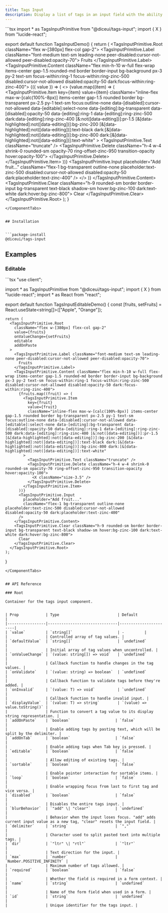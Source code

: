 ```yaml
---
title: Tags Input
description: Display a list of tags in an input field with the ability to add, edit, and remove them.
---
```



<ComponentTabs name="tags-input-demo">
  ```tsx
  import * as TagsInputPrimitive from "@diceui/tags-input";
  import { X } from "lucide-react";

  export default function TagsInputDemo() {
    return (
      <TagsInputPrimitive.Root className="flex w-[380px] flex-col gap-2">
        <TagsInputPrimitive.Label className="font-medium text-sm leading-none peer-disabled:cursor-not-allowed peer-disabled:opacity-70">
          Fruits
        </TagsInputPrimitive.Label>
        <TagsInputPrimitive.Content className="flex min-h-10 w-full flex-wrap items-center gap-1.5 rounded-md border border-input bg-background px-3 py-2 text-sm focus-within:ring-1 focus-within:ring-zinc-500 disabled:cursor-not-allowed disabled:opacity-50 dark:focus-within:ring-zinc-400">
          {({ value }) => (
            <>
              {value.map((item) => (
                <TagsInputPrimitive.Item
                  key={item}
                  value={item}
                  className="inline-flex max-w-[calc(100%-8px)] items-center gap-1.5 rounded border bg-transparent px-2.5 py-1 text-sm focus:outline-none data-[disabled]:cursor-not-allowed data-[editable]:select-none data-[editing]:bg-transparent data-[disabled]:opacity-50 data-[editing]:ring-1 data-[editing]:ring-zinc-500 dark:data-[editing]:ring-zinc-400 [&:not([data-editing])]:pr-1.5 [&[data-highlighted]:not([data-editing])]:bg-zinc-200 [&[data-highlighted]:not([data-editing])]:text-black dark:[&[data-highlighted]:not([data-editing])]:bg-zinc-800 dark:[&[data-highlighted]:not([data-editing])]:text-white"
                >
                  <TagsInputPrimitive.Text className="truncate" />
                  <TagsInputPrimitive.Delete className="h-4 w-4 shrink-0 rounded-sm opacity-70 ring-offset-zinc-950 transition-opacity hover:opacity-100">
                    <X className="size-3.5" />
                  </TagsInputPrimitive.Delete>
                </TagsInputPrimitive.Item>
              ))}
              <TagsInputPrimitive.Input
                placeholder="Add fruit..."
                className="flex-1 bg-transparent outline-none placeholder:text-zinc-500 disabled:cursor-not-allowed disabled:opacity-50 dark:placeholder:text-zinc-400"
              />
            </>
          )}
        </TagsInputPrimitive.Content>
        <TagsInputPrimitive.Clear className="h-9 rounded-sm border border-input bg-transparent text-black shadow-sm hover:bg-zinc-100 dark:text-white dark:hover:bg-zinc-800">
          Clear
        </TagsInputPrimitive.Clear>
      </TagsInputPrimitive.Root>
    );
  }
  ```
</ComponentTabs>


## Installation


```package-install
@diceui/tags-input
```


## Examples


### Editable

<ComponentTabs name="tags-input-editable-demo">
  ```tsx
  "use client";

  import * as TagsInputPrimitive from "@diceui/tags-input";
  import { X } from "lucide-react";
  import * as React from "react";

  export default function TagsInputEditableDemo() {
    const [fruits, setFruits] = React.useState<string[]>(["Apple", "Orange"]);

    return (
      <TagsInputPrimitive.Root
        className="flex w-[380px] flex-col gap-2"
        value={fruits}
        onValueChange={setFruits}
        editable
        addOnPaste
      >
        <TagsInputPrimitive.Label className="font-medium text-sm leading-none peer-disabled:cursor-not-allowed peer-disabled:opacity-70">
          Fruits
        </TagsInputPrimitive.Label>
        <TagsInputPrimitive.Content className="flex min-h-10 w-full flex-wrap items-center gap-1.5 rounded-md border border-input bg-background px-3 py-2 text-sm focus-within:ring-1 focus-within:ring-zinc-500 disabled:cursor-not-allowed disabled:opacity-50 dark:focus-within:ring-zinc-400">
          {fruits.map((fruit) => (
            <TagsInputPrimitive.Item
              key={fruit}
              value={fruit}
              className="inline-flex max-w-[calc(100%-8px)] items-center gap-1.5 rounded border bg-transparent px-2.5 py-1 text-sm focus:outline-none data-[disabled]:cursor-not-allowed data-[editable]:select-none data-[editing]:bg-transparent data-[disabled]:opacity-50 data-[editing]:ring-1 data-[editing]:ring-zinc-500 dark:data-[editing]:ring-zinc-400 [&:not([data-editing])]:pr-1.5 [&[data-highlighted]:not([data-editing])]:bg-zinc-200 [&[data-highlighted]:not([data-editing])]:text-black dark:[&[data-highlighted]:not([data-editing])]:bg-zinc-800 dark:[&[data-highlighted]:not([data-editing])]:text-white"
            >
              <TagsInputPrimitive.Text className="truncate" />
              <TagsInputPrimitive.Delete className="h-4 w-4 shrink-0 rounded-sm opacity-70 ring-offset-zinc-950 transition-opacity hover:opacity-100">
                <X className="size-3.5" />
              </TagsInputPrimitive.Delete>
            </TagsInputPrimitive.Item>
          ))}
          <TagsInputPrimitive.Input
            placeholder="Add fruit..."
            className="flex-1 bg-transparent outline-none placeholder:text-zinc-500 disabled:cursor-not-allowed disabled:opacity-50 dark:placeholder:text-zinc-400"
          />
        </TagsInputPrimitive.Content>
        <TagsInputPrimitive.Clear className="h-9 rounded-sm border border-input bg-transparent text-black shadow-sm hover:bg-zinc-100 dark:text-white dark:hover:bg-zinc-800">
          Clear
        </TagsInputPrimitive.Clear>
      </TagsInputPrimitive.Root>
    );
  }
  ```
</ComponentTabs>


## API Reference

### Root

Container for the tags input component.


| Prop            | Type                          | Default               |
|-----------------|-------------------------------|-----------------------|
| `value`         | `string[]`                    | -         |
|                 | Controlled array of tag values. |
| `defaultValue`  | `string[]`                    | `undefined`           |
|                 | Initial array of tag values when uncontrolled. |
| `onValueChange` | `(value: string[]) => void`   | `undefined`           |
|                 | Callback function to handle changes in the tag values. |
| `onValidate`    | `(value: string) => boolean`  | `undefined`           |
|                 | Callback function to validate tags before they're added. |
| `onInvalid`     | `(value: T) => void`          | `undefined`           |
|                 | Callback function to handle invalid input. |
| `displayValue`  | `(value: T) => string`        | `(value) => value.toString()` |
|                 | Function to convert a tag value to its display string representation. |
| `addOnPaste`    | `boolean`                    | `false`               |
|                 | Enable adding tags by pasting text, which will be split by the delimiter. |
| `addOnTab`      | `boolean`                    | `false`               |
|                 | Enable adding tags when Tab key is pressed. |
| `editable`      | `boolean`                    | `false`               |
|                 | Allow editing of existing tags. |
| `sortable`      | `boolean`                    | `false`               |
|                 | Enable pointer interaction for sortable items. |
| `loop`          | `boolean`                    | `false`               |
|                 | Enable wrapping focus from last to first tag and vice versa. |
| `disabled`      | `boolean`                    | `false`               |
|                 | Disables the entire tags input. |
| `blurBehavior`  | `"add" \| "clear"`           | `undefined`           |
|                 | Behavior when the input loses focus. "add" adds current input value as a new tag, "clear" resets the input field. |
| `delimiter`     | `string`                     | `","`                 |
|                 | Character used to split pasted text into multiple tags. |
| `dir`           | `"ltr" \| "rtl"`             | `"ltr"`               |
|                 | Text direction for the input. |
| `max`           | `number`                     | `Number.POSITIVE_INFINITY` |
|                 | Maximum number of tags allowed. |
| `required`      | `boolean`                    | `false`               |
|                 | Whether the field is required in a form context. |
| `name`          | `string`                     | `undefined`           |
|                 | Name of the form field when used in a form. |
| `id`            | `string`                     | `undefined`           |
|                 | Unique identifier for the tags input. |

